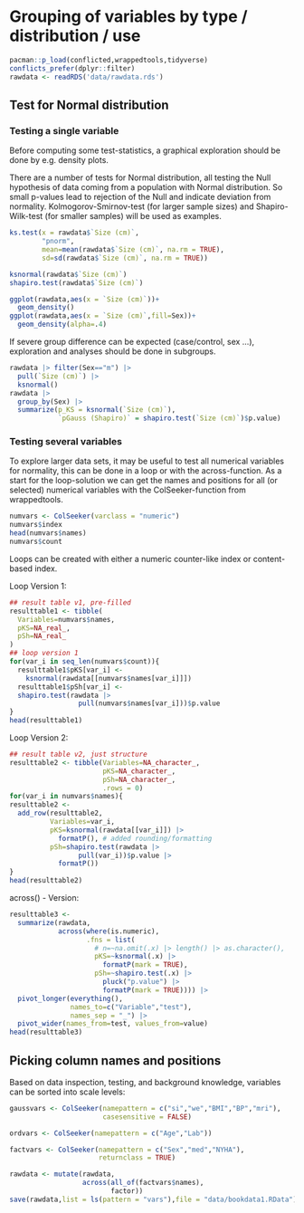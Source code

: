 # Grouping of variables by type / distribution / use

```r
pacman::p_load(conflicted,wrappedtools,tidyverse)
conflicts_prefer(dplyr::filter)
rawdata <- readRDS('data/rawdata.rds')
```

## Test for Normal distribution

### Testing a single variable

Before computing some test-statistics, a graphical exploration should be done by e.g. density plots.   
  
There are a number of tests for Normal distribution, all testing the Null hypothesis of data coming from a population with Normal distribution. So small p-values lead to rejection of the Null and indicate deviation from normality. Kolmogorov-Smirnov-test (for larger sample sizes) and Shapiro-Wilk-test (for smaller samples) will be used as examples.

```r
ks.test(x = rawdata$`Size (cm)`,
        "pnorm",
        mean=mean(rawdata$`Size (cm)`, na.rm = TRUE),
        sd=sd(rawdata$`Size (cm)`, na.rm = TRUE))

ksnormal(rawdata$`Size (cm)`)
shapiro.test(rawdata$`Size (cm)`)

ggplot(rawdata,aes(x = `Size (cm)`))+
  geom_density()
ggplot(rawdata,aes(x = `Size (cm)`,fill=Sex))+
  geom_density(alpha=.4)
```
If severe group difference can be expected (case/control, sex ...), exploration and analyses should be done in subgroups.

```r
rawdata |> filter(Sex=="m") |> 
  pull(`Size (cm)`) |> 
  ksnormal()
rawdata |> 
  group_by(Sex) |>
  summarize(p_KS = ksnormal(`Size (cm)`),
            `pGauss (Shapiro)` = shapiro.test(`Size (cm)`)$p.value)
```

### Testing several variables 

To explore larger data sets, it may be useful to test all numerical variables for normality, this can be done in a loop or with the across-function. As a start for the loop-solution we can get the names and positions for all (or selected) numerical variables with the ColSeeker-function from wrappedtools.

```r
numvars <- ColSeeker(varclass = "numeric")
numvars$index
head(numvars$names)
numvars$count
```

Loops can be created with either a numeric counter-like index or content-based index.

Loop Version 1:

```r
## result table v1, pre-filled
resulttable1 <- tibble(
  Variables=numvars$names,
  pKS=NA_real_,
  pSh=NA_real_
)
## loop version 1
for(var_i in seq_len(numvars$count)){
  resulttable1$pKS[var_i] <-
    ksnormal(rawdata[[numvars$names[var_i]]])
  resulttable1$pSh[var_i] <- 
  shapiro.test(rawdata |> 
                 pull(numvars$names[var_i]))$p.value
}
head(resulttable1)
```

Loop Version 2:

```r
## result table v2, just structure
resulttable2 <- tibble(Variables=NA_character_,
                       pKS=NA_character_,
                       pSh=NA_character_,
                       .rows = 0)
for(var_i in numvars$names){
resulttable2 <- 
  add_row(resulttable2,
          Variables=var_i,
          pKS=ksnormal(rawdata[[var_i]]) |> 
            formatP(), # added rounding/formatting
          pSh=shapiro.test(rawdata |> 
                 pull(var_i))$p.value |> 
            formatP())
}
head(resulttable2)
```

across() - Version:

```r
resulttable3 <- 
  summarize(rawdata,
            across(where(is.numeric),
                   .fns = list(
                     # n=~na.omit(.x) |> length() |> as.character(),
                     pKS=~ksnormal(.x) |> 
                       formatP(mark = TRUE),
                     pSh=~shapiro.test(.x) |> 
                       pluck("p.value") |> 
                       formatP(mark = TRUE)))) |> 
  pivot_longer(everything(),
               names_to=c("Variable","test"),
               names_sep = "_") |> 
  pivot_wider(names_from=test, values_from=value)
head(resulttable3)
```

## Picking column names and positions

Based on data inspection, testing, and background knowledge, variables can be sorted into scale levels:

```r
gaussvars <- ColSeeker(namepattern = c("si","we","BMI","BP","mri"),
                       casesensitive = FALSE)

ordvars <- ColSeeker(namepattern = c("Age","Lab"))

factvars <- ColSeeker(namepattern = c("Sex","med","NYHA"),
                      returnclass = TRUE)

rawdata <- mutate(rawdata,
                  across(all_of(factvars$names),
                         factor))
save(rawdata,list = ls(pattern = "vars"),file = "data/bookdata1.RData")

```
